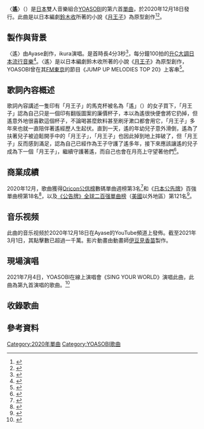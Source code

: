 {{noteTA
|G1=Music
}}
{{Infobox Song
| name       = 遙
| original_name = 「{{lang|ja|ハルカ}}」
| type       = single
| artist     = [[YOASOBI|YOASOBI]]
| cover      = Harukacoverart.jpg
| border     = Yes
| album      = [[THE_BOOK_(專輯)|THE BOOK]]
| released   = {{start date|2020|12|18}}
| format     = [[數位音樂下載|數位下載]]
| recorded   = 
| genre      = [[J-POP|J-POP]]
| length     = {{duration|m=4|s=3}}
| label      = [[YOASOBI|YOASOBI]]
| writer     = [[Ayase|Ayase]]
| producer   = [[Ayase|Ayase]]
| chronology = [[YOASOBI|YOASOBI]]
| prev_title = [[群青_(YOASOBI歌曲)|群青]]
| prev_year  = 2020
| next_title = [[怪物_(YOASOBI歌曲)|怪物]]
| next_year  = 2021
| misc = {{External music video|{{youtube|vd3IlOjSUGQ|〈遙〉}}}}
}}
〈'''遙'''〉（{{jpn|j=「ハルカ」|rm=Haruka}}）是[[日本|日本]]雙人音樂組合[[YOASOBI|YOASOBI]]的第六首[[單曲|單曲]]，於2020年12月18日發行。此曲是以日本編劇[[鈴木收|鈴木收]]所著的小說《[[月王子|月王子]]》為原型創作<ref>{{Cite news|url=https://spice.eplus.jp/articles/279614|script-title=ja:YOASOBI、新曲「ハルカ」を配信リリース　鈴木おさむとのラジオ共演がきっかけに|date=2020-12-04|publisher=Spice|access-date=2021-03-01|archive-date=2021-04-28|archive-url=https://web.archive.org/web/20210428133107/https://spice.eplus.jp/articles/279614|dead-url=no}}</ref><ref>{{Cite news|url=https://www.barks.jp/news/?id=1000193280|script-title=ja:YOASOBI、鈴木おさむが書き下ろした小説『月王子』が原作の楽曲「ハルカ」配信リリース|date=2020-12-04|publisher=Barks|access-date=2021-03-01|archive-date=2021-01-18|archive-url=https://web.archive.org/web/20210118082345/https://www.barks.jp/news/?id=1000193280|dead-url=no}}</ref>。

== 製作與背景 ==
〈遙〉由Ayase創作，ikura演唱。是首時長4分3秒<ref name="youtube">{{Cite web|url=https://m.youtube.com/watch?v=vd3IlOjSUGQ|script-title=ja:YOASOBI「ハルカ」Official Music Video|access-date=2021-03-01}}</ref>，每分鐘100拍的[[升C大調|升C大調]][[日本流行音樂|日本流行音樂]]<ref>{{Cite web |url=https://musicstax.com/track/na/5D9MPWdY2hjSeTIGE5n5kv |script-title=ja:Key and BPM of ハルカ by YOASOBI |website=musicstax.com |language=en |accessdate=2021-03-01 |archive-date=2021-05-13 |archive-url=https://web.archive.org/web/20210513012310/https://musicstax.com/track/na/5D9MPWdY2hjSeTIGE5n5kv |dead-url=no }}</ref>。〈遙〉是以日本編劇鈴木收所著的小說《[[月王子|月王子]]》為原型創作，YOASOBI曾在其[[FM東京|FM東京]]的節目《JUMP UP MELODIES TOP 20》上客串<ref>{{cite news |1= |script-title=ja:YOASOBI、鈴木おさむ『月王子』を原作とした新曲「ハルカ」配信＆MVプレミア公開 |url=http://www.billboard-japan.com/d_news/detail/95357/2 |access-date=2020-12-30 |publisher=Billboard Japan |date=2020-12-18 |language=ja |archive-date=2021-01-18 |archive-url=https://web.archive.org/web/20210118072436/http://www.billboard-japan.com/d_news/detail/95357/2 |dead-url=no }}</ref>。 

== 歌詞內容概述 ==
歌詞內容講述一隻印有「月王子」的馬克杯被名為「遙」（{{jpn|j=遥|hg=はるか|rm=Haruka}}）的女子買下，「月王子」認為自己只是一個印有翻版圖案的廉價杯子，本以為遙很快便會將它扔掉，但遙意外地很喜歡這個杯子，不論喝甚麼飲料甚至刷牙漱口都會用它，「月王子」多年來也就一直陪伴著遙經歷人生起伏。直到一天，遙的年幼兒子意外滑倒，遙為了扶著兒子被迫鬆開手中的「月王子」，「月王子」也因此掉到地上摔破了，但「月王子」反而感到滿足，認為自己已經作為王子守護了遙多年，接下來應該讓遙的兒子成為下一個「月王子」，繼續守護著遙，而自己也會在月亮上守望著他們<ref>{{Cite web|url=https://www.likejapan.com/anime/haruka-yoasobi-intro/|title=YOASOBI完美示範以歌曲說故事：感人新曲「ハルカ」中文歌詞+原作故事解說|date=2020-12-29|publisher=Like Japan|access-date=2021-03-01|archive-date=2021-01-16|archive-url=https://web.archive.org/web/20210116141642/https://www.likejapan.com/anime/haruka-yoasobi-intro/|dead-url=no}}</ref>。

== 商業成績 ==
2020年12月，歌曲獲得[[Oricon公信榜|Oricon公信榜]]數碼單曲週榜第3名<ref>{{cite web|url=https://www.oricon.co.jp/rank/dis/w/2020-12-28/|script-title=ja:週間 デジタルシングル (単曲) ランキング 2020年12月28日付|date=2020-12-28|publisher=Oricon|language=ja|archive-url=https://web.archive.org/web/20201223060701/https://www.oricon.co.jp/rank/dis/w/2020-12-28/|archive-date=2020-12-23|access-date=2021-01-22}}</ref>和《[[日本公告牌|日本公告牌]]》百強單曲榜第18名<ref>{{cite web|url=http://www.billboard-japan.com/charts/detail?a=hot100&year=2020&month=01&day=25|script-title=ja:Billboard Japan Hot 100 [ 2020/01/25 付け ]|date=2021-01-25|work=[[Billboard_Japan|Billboard Japan]]|language=ja|access-date=2021-01-20}}</ref>，以及[[公告牌全球二百强單曲榜|《公告牌》全球二百强單曲榜]]（[[美國|美國]]以外地區）第121名<ref>{{cite web |title=Billboard Global Excl. US |url=https://www.billboard.com/charts/billboard-global-excl-us/2021-01-02 |website=Billboard |accessdate=2021-02-24 |archive-date=2020-12-30 |archive-url=https://web.archive.org/web/20201230135351/https://www.billboard.com/charts/billboard-global-excl-us/2021-01-02 |dead-url=no }}</ref>。

== 音乐视频 ==
此曲的音乐视频於2020年12月18日在Ayase的YouTube頻道上發佈{{R|youtube}}。截至2021年3月1日，其點擊數已超過一千萬。影片動畫由動畫師[[伊豆見香苗|伊豆見香苗]]製作{{R|youtube}}。

== 現場演唱 ==
2021年7月4日，YOASOBI在線上演唱會《SING YOUR WORLD》演唱此曲，此曲為第九首演唱的歌曲。<ref name = singyourworld>{{youtube|TFzLU4DqT_M|〈SING YOUR WORLD〉}}</ref>

== 收錄歌曲 ==
{{tracklist
| headline = 數位下載
| total_length = 4:03
| title1 = {{lang|ja|ハルカ}}
| writer1 = [[Ayase|Ayase]]
| arranger1 = Ayase
| length1 = 4:03
}} 

== 參考資料 ==
{{RefList}} 

{{YOASOBI}}
{{DEFAULTSORT:Haruka}}
[[Category:2020年單曲|Category:2020年單曲]]
[[Category:YOASOBI歌曲|Category:YOASOBI歌曲]]